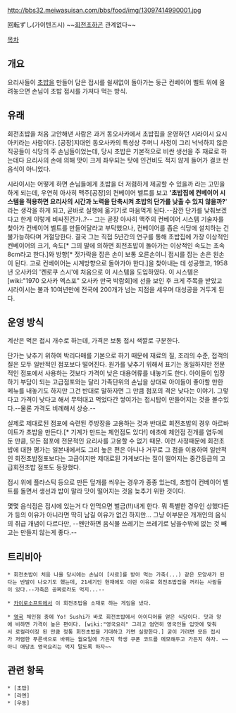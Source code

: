 http://bbs32.meiwasuisan.com/bbs/food/img/13097414990001.jpg

回転ずし(가이텐즈시)
~~[[회전초]]하곤 관계없다~~

[[목차]]
== 개요 ==
요리사들이 [[초밥]]을 만들어 담은 접시를 쉴새없이 돌아가는 둥근 컨베이어 벨트 위에 올려놓으면 손님이 초밥 접시를 가져다 먹는 방식.

== 유래 ==
회전초밥을 처음 고안해낸 사람은 과거 동오사카에서 초밥집을 운영하던 시라이시 요시아키라는 사람이다. [공장]지대인 동오사카의 특성상 주머니 사정이 그리 넉넉하지 않은 직공들이 식당의 주 손님들이었는데, 당시 초밥은 기본적으로 비싼 생선을 주 재료로 하는데다 요리사의 손에 의해 맛이 크게 좌우되는 탓에 인건비도 적지 않게 들어가 결코 싼 음식이 아니었다.

시라이시는 어떻게 하면 손님들에게 초밥을 더 저렴하게 제공할 수 있을까 라는 고민을 하게 되는데, 우연히 아사히 맥주[공장]의 컨베이어 벨트를 보고 ''''초밥집에 컨베이어 시스템을 적용하면 요리사의 시간과 노력을 단축시켜 초밥의 단가를 낮출 수 있지 않을까?'''' 라는 생각을 하게 되고, 곧바로 실행에 옮기기로 마음먹게 된다.--잠깐 단가를 낮춰보겠다고 한게 이렇게 비싸진건가..?--
그는 곧장 아사히 맥주의 컨베이어 시스템 기술자를 찾아가 컨베이어 벨트를 만들어달라고 부탁했으나, 컨베이어를 좁은 식당에 설치하는 건 불가능하다며 거절당한다. 결국 그는 직접 5년간의 연구를 통해 초밥집에 가장 이상적인 컨베이어의 크기, 속도[* 그의 말에 의하면 회전초밥이 돌아가는 이상적인 속도는 초속 8cm라고 한다.]와 방향[* 젓가락을 잡은 손이 보통 오른손이니 접시를 잡는 손은 왼손이 된다. 고로 컨베이어는 시계방향으로 돌아가야 한다.]을 찾아내는 데 성공했고, 1958년 오사카의 '켄로쿠 스시'에 처음으로 이 시스템을 도입하였다. 이 시스템은 [wiki:"1970 오사카 엑스포" 오사카 만국 박람회]에 선을 보인 후 크게 주목을 받았고 시라이시는 불과 10여년만에 전국에 200개가 넘는 지점을 세우며 대성공을 거두게 된다.

== 운영 방식 ==
계산은 먹은 접시 개수로 하는데, 가격은 보통 접시 색깔로 구분한다. 

단가는 낮추기 위하여 박리다매를 기본으로 하기 때문에 재료의 질, 조리의 수준, 접객의 질은 모두 일반적인 점포보다 떨어진다. 원가를 낮추기 위해서 표기는 동일하지만 전문적인 점포에서 사용하는 것보다 가격이 낮은 대용어류를 내놓기도 한다. 아이들이 입장하기 부담이 되는 고급점포와는 달리 가족단위의 손님을 상대로 아이들이 좋아할 만한 메뉴를 내놓기도 하지만 그건 반대로 말하자면 그 만큼 점포의 격은 낮다는 이야기. 그렇다고 가격이 낮다고 해서 무턱대고 먹었다간 쌓여가는 접시탑이 만들어지는 것을 볼수있다.--물론 가격도 비례해서 상승.--

실제로 제대로된 점포에 숙련된 주방장을 고용하는 것과 반대로 회전초밥의 경우 아르바이트가 초밥을 만든다.[* 기계가 만드는 체인점도 있다!] 애초에 체인점 전개를 염두에 둔 만큼, 모든 점포에 전문적인 요리사를 고용할 수 없기 때문. 이런 사정때문에 회전초밥에 대한 평가는 일본내에서도 그리 높은 편은 아니나 거꾸로 그 점을 이용하여 일반적인 회전초밥점포보다는 고급이지만 제대로된 가게보다는 질이 떨어지는 중간등급의 고급회전초밥 점포도 등장했다.

접시 위에 플라스틱 등으로 만든 덮개를 씌우는 경우가 종종 있는데, 초밥이 컨베이어 벨트를 돌면서 생선과 밥이 말라 맛이 떨어지는 것을 늦추기 위한 것이다.

몇몇 음식점은 접시에 있는거 다 안먹으면 벌금(!!)내게 한다. 뭐 특별한 경우인 상했다든가 등의 이유가 아니라면 딱히 남길 이유가 없긴 하지만... 그냥 이부분은 개개인의 음식의 취급 개념이 다르다만, --왠만하면 음식물 쓰레기는 쓰레기로 남을수밖에 없는 것 빼고는 만들지 않는게 좋다.--

== 트리비아 ==
 * 회전초밥이 처음 나올 당시에는 손님이 [사료]를 받아 먹는 가축(...) 같은 모양새가 된다는 반발이 나오기도 했는데, 21세기인 현재에도 이런 이유로 회전초밥집을 꺼리는 사람들이 있다.--가축은 공짜로라도 먹지...--

 * [[카이로소프트]]에서 이 회전초밥을 소재로 하는 게임을 냈다.

 * [[영국]] 체인점 중에 Yo! Sushi가 바로 회전초밥에서 아이디어를 얻은 식당이다. 맛과 양에 비하면 가격이 높은 편이다. [wiki:"영국요리" 그리고 엄연히 영국인들 입맛에 맞춰서 로컬라이징 된 만큼 정통 회전초밥을 기대하고 가면 실망한다.] 굳이 가려면 모든 접시가 저렴한 푸른색으로 바뀌는 월요일에 가든지 학생 쿠폰 코드를 메모해두고 가든지 하자. ~~아니 애당초 영국요리는 먹지 말도록 하자~~

== 관련 항목 ==
 * [초밥]
 * [라멘]
 * [우동]
